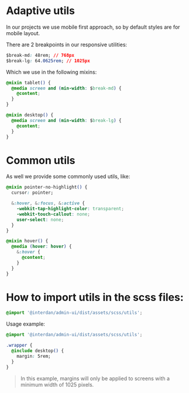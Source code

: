 
<Meta title="SCSS utils" />

# Adaptive utils

In our projects we use mobile first approach, so by default styles are for mobile layout.

There are 2 breakpoints in our responsive utilities:

``` css
$break-md: 48rem; // 768px
$break-lg: 64.0625rem; // 1025px
```

Which we use in the following mixins:

``` css
@mixin tablet() {
  @media screen and (min-width: $break-md) {
    @content;
  }
}

@mixin desktop() {
  @media screen and (min-width: $break-lg) {
    @content;
  }
}
```

# Common utils

As well we provide some commonly used utils, like:

``` css
@mixin pointer-no-highlight() {
  cursor: pointer;

  &:hover, &:focus, &:active {
    -webkit-tap-highlight-color: transparent;
    -webkit-touch-callout: none;
    user-select: none;
  }
}

@mixin hover() {
  @media (hover: hover) {
    &:hover {
      @content;
    }
  }
}
```

# How to import utils in the scss files: 

``` css
@import '@interdan/admin-ui/dist/assets/scss/utils';
```

Usage example: 

``` css
@import '@interdan/admin-ui/dist/assets/scss/utils';

.wrapper {
  @include desktop() {
    margin: 5rem;
  }
}
```

> In this example, margins will only be applied to screens with a minimum width of 1025 pixels.